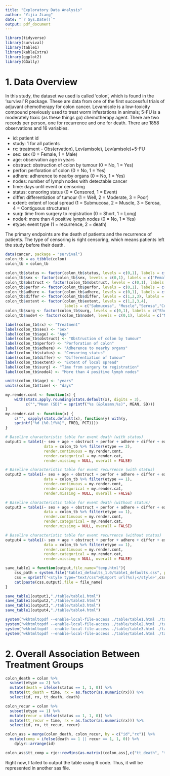 ```yaml
---
title: "Exploratory Data Analysis"
author: "Yijia Jiang"
date: "`r Sys.Date()`"
output: pdf_document
---
```


```r
library(tidyverse)
library(survival)
library(table1)
library(kableExtra)
library(ggplot2)
library(GGally)
```

# 1. Data Overview

In this study, the dataset we used is called 'colon', which is found in the 'survival' R package. These are data from one of the first successful trials of adjuvant chemotherapy for colon cancer. Levamisole is a low-toxicity compound previously used to treat worm infestations in animals; 5-FU is a moderately toxic (as these things go) chemotherapy agent. There are two records per person, one for recurrence and one for death. There are 1858 observations and 16 variables.

-   id: patient id
-   study: 1 for all patients
-   rx: treatment - Obs(ervation), Lev(amisole), Lev(amisole)+5-FU
-   sex: sex (0 = Female, 1 = Male)
-   age: observation age in years
-   obstruct: obstruction of colon by tumour (0 = No, 1 = Yes)
-   perfor: perforation of colon (0 = No, 1 = Yes)
-   adhere: adherence to nearby organs (0 = No, 1 = Yes)
-   nodes: number of lymph nodes with detectable cancer
-   time: days until event or censoring
-   status: censoring status (0 = Censored, 1 = Event)
-   differ: differentiation of tumour (1 = Well, 2 = Moderate, 3 = Poor)
-   extent: extent of local spread (1 = Submucosa, 2 = Muscle, 3 = Serosa, 4 = Contiguous structures)
-   surg: time from surgery to registration (0 = Short, 1 = Long)
-   node4: more than 4 positive lymph nodes (0 = No, 1 = Yes)
-   etype: event type (1 = recurrence, 2 = death)

The primary endpoints are the death of patients and the recurrence of patients. The type of censoring is right censoring, which means patients left the study before their death.

```r
data(cancer, package = "survival") 
colon_tb = as_tibble(colon) 
colon_tb = colon_tb

colon_tb$status <- factor(colon_tb$status, levels = c(0,1), labels = c("Censored", "Event"))
colon_tb$sex <- factor(colon_tb$sex, levels = c(0,1), labels = c("Female", "Male"))
colon_tb$obstruct <- factor(colon_tb$obstruct, levels = c(0,1), labels = c("No", "Yes"))
colon_tb$perfor <- factor(colon_tb$perfor, levels = c(0,1), labels = c("No", "Yes"))
colon_tb$adhere <- factor(colon_tb$adhere, levels = c(0,1), labels = c("No", "Yes"))
colon_tb$differ <- factor(colon_tb$differ, levels = c(1,2,3), labels = c("Well", "Moderate","Poor"))
colon_tb$extent <- factor(colon_tb$extent, levels = c(1,2,3,4), 
                          labels = c("Submucosa", "Muscle","Serosa","Contiguous structures"))
colon_tb$surg <- factor(colon_tb$surg, levels = c(0,1), labels = c("Short", "Long"))
colon_tb$node4 <- factor(colon_tb$node4, levels = c(0,1), labels = c("No", "Yes"))

label(colon_tb$rx) <- "Treatment"
label(colon_tb$sex) <- "Sex"
label(colon_tb$age) <- "Age"
label(colon_tb$obstruct) <- "Obstruction of colon by tumour"
label(colon_tb$perfor) <- "Perforation of colon"
label(colon_tb$adhere) <- "Adherence to nearby organs"
label(colon_tb$status) <- "Censoring status"
label(colon_tb$differ) <- "Differentiation of tumour"
label(colon_tb$extent) <- "Extent of local spread"
label(colon_tb$surg) <- "Time from surgery to registration"
label(colon_tb$node4) <- "More than 4 positive lymph nodes"

units(colon_tb$age) <- "years"
units(colon_tb$time) <- "days"

my.render.cont <- function(x) {
    with(stats.apply.rounding(stats.default(x), digits = 3), 
         c("","Mean (SD)" = sprintf("%s (&plusmn;%s)", MEAN, SD)))
}
my.render.cat <- function(x) {
    c("", sapply(stats.default(x), function(y) with(y,
    sprintf("%d (%0.1f%%)", FREQ, PCT))))
}

# Baseline characteristic table for event death (with status)
output1 = table1(~ sex + age + obstruct + perfor + adhere + differ + extent + surg + node4| status*rx,
                 data = colon_tb %>% filter(etype == 2), 
                 render.continuous = my.render.cont, 
                 render.categorical = my.render.cat,
                 render.missing = NULL, overall = FALSE)

# Baseline characteristic table for event recurrence (with status)
output2 = table1(~ sex + age + obstruct + perfor + adhere + differ + extent + surg + node4| status*rx,
                 data = colon_tb %>% filter(etype == 1), 
                 render.continuous = my.render.cont, 
                 render.categorical = my.render.cat,
                 render.missing = NULL, overall = FALSE) 

# Baseline characteristic table for event death (without status)
output3 = table1(~ sex + age + obstruct + perfor + adhere + differ + extent + surg + node4| rx,
                 data = colon_tb %>% filter(etype == 1), 
                 render.continuous = my.render.cont, 
                 render.categorical = my.render.cat,
                 render.missing = NULL, overall = FALSE) 

# Baseline characteristic table for event recurrence (without status)
output4 = table1(~ sex + age + obstruct + perfor + adhere + differ + extent + surg + node4| rx,
                 data = colon_tb %>% filter(etype == 1), 
                 render.continuous = my.render.cont, 
                 render.categorical = my.render.cat,
                 render.missing = NULL, overall = FALSE) 

save_table1 = function(output,file_name="temp.html"){
    css_path = system.file("table1_defaults_1.0/table1_defaults.css", package = "table1")
    css = sprintf('<style type="text/css">@import url(%s);</style>',css_path)
    cat(paste(css,output),file = file_name)
}

save_table1(output1,"./table/table1.html")
save_table1(output2,"./table/table2.html")
save_table1(output3,"./table/table3.html")
save_table1(output4,"./table/table4.html")

system("wkhtmltopdf --enable-local-file-access ./table/table1.html ./table/table1.pdf")
system("wkhtmltopdf --enable-local-file-access ./table/table2.html ./table/table2.pdf")
system("wkhtmltopdf --enable-local-file-access ./table/table3.html ./table/table3.pdf")
system("wkhtmltopdf --enable-local-file-access ./table/table4.html ./table/table4.pdf")
```



# 2. Overall Association Between Treatment Groups
```r
colon_death = colon %>% 
  subset(etype == 2) %>% 
  mutate(death = ifelse(status == 1, 1, 0)) %>% 
  mutate(tt_death = time, rx = as.factor(as.numeric(rx))) %>% 
  select(id, rx, tt_death, death)

colon_recur = colon %>% 
  subset(etype == 1) %>% 
  mutate(recur = ifelse(status == 1, 1, 0)) %>% 
  mutate(tt_recur = time, rx = as.factor(as.numeric(rx))) %>% 
  select(id, rx, tt_recur, recur) 

colon_ass = merge(colon_death, colon_recur, by = c("id","rx")) %>% 
  mutate(comp = ifelse(death == 1 || recur == 1, 1, 0)) %>% 
    dplyr::arrange(id)

colon_ass$tt_comp = rje::rowMins(as.matrix((colon_ass[,c("tt_death", "tt_recur")])))
```


Right now, I failed to output the table using R code. Thus, it will be represented in another sas file.
